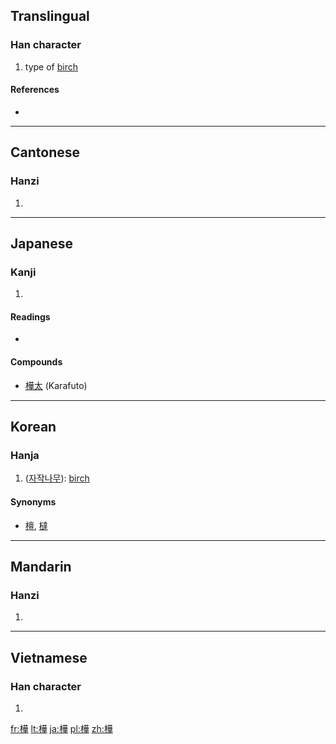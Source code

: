 {{also|桦|椛}}
==Translingual==

===Han character===
{{Han char|rn=75|rad=木|as=12|sn=16|four=4495<sub>4</sub>|canj=木廿一十 (DTMJ)}}

# type of [[birch]]

====References====
* {{Han ref|kx=0552.010|dkj=15497|dj=0940.060|hdz=21261.010|uh=6A3A|ud=27194|bh=BEEC|bd=48876}}

----

==Cantonese==

===Hanzi===
{{yue-hanzi|jyut=|y=wa6|sim=桦}}

# {{defn|lang=yue|sort=木12}}

----

==Japanese==

===Kanji===
{{ja-kanji|grade=|rs=木12}}

# {{defn|lang=ja|sort=木12}}

====Readings====
* {{ja-readings|on=[[か]] (ka)|kun=[[かば]] (kaba)}}

====Compounds====
* [[樺太]] (Karafuto)

----

==Korean==

===Hanja===
{{ko-hanja|hangeul=[[화]]|eumhun=|rv=hwa|mr=hwa|y=hwa}}

# ([[자작나무]]): [[birch]]

====Synonyms====
* [[檀]], [[橽]]

----

==Mandarin==

===Hanzi===
{{cmn-hanzi|sim=桦|pin=[[huà]] ([[hua4]])|wg=hua<sup>4</sup>}}

# {{defn|lang=cmn|sort=木12}}

----

==Vietnamese==

===Han character===
{{vi-hantu|[[hoa]]|rs=木12}}

# {{defn|lang=vi|sort=木12}}

[[fr:樺]]
[[lt:樺]]
[[ja:樺]]
[[pl:樺]]
[[zh:樺]]
